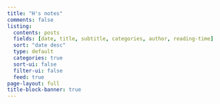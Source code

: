 ```yaml
---
title: "H's notes"
comments: false
listing:
  contents: posts
  fields: [date, title, subtitle, categories, author, reading-time]
  sort: "date desc"
  type: default
  categories: true
  sort-ui: false
  filter-ui: false
  feed: true
page-layout: full
title-block-banner: true
---
```

